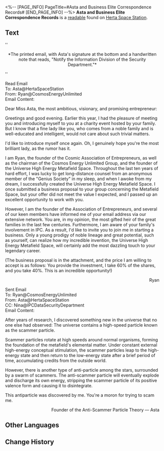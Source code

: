 <%-- [PAGE_INFO]
PageTitle=#Asta and Business Elite Correspondence Records#
[END_PAGE_INFO] --%>
{{Readable Infobox
|id           = 084
|partIds      = 190208
|title        = 
|image        = Item Journal Page.png
|world        = Herta Space Station
|parts        = 1
|author       = <!--to be added-->
|description  = A copy of Asta's email correspondence with the "business elite" who created "Universe's High Energy Metafield Space."
|part1        = Asta and Business Elite Correspondence Records
|source1      = {{cx|Source missing}}
|characters   = 
|factions     = 
}}
'''Asta and Business Elite Correspondence Records''' is a [[readable]] found on [[Herta Space Station]].
<!--
==Location==
{{Map Embed|<map name>|<marker id>}}
-->
==Text==
''<div align="center">*The printed email, with Asta's signature at the bottom and a handwritten note that reads, "Notify the Information Division of the Security Department."*</div>''

Read Email<br />To: Asta@HertaSpaceStation<br />From: Ryan@CosmosEnergyUnlimited<br />Email Content:

Dear Miss Asta, the most ambitious, visionary, and promising entrepreneur:

Greetings and good evening. Earlier this year, I had the pleasure of meeting you and introducing myself to you at a charity event hosted by your family. But I know that a fine lady like you, who comes from a noble family and is well-educated and intelligent, would not care about such trivial matters.

I'd like to introduce myself once again. Oh, I genuinely hope you're the most brilliant lady, as the rumor has it.

I am Ryan, the founder of the Cosmic Association of Entrepreneurs, as well as the chairman of the Cosmos Energy Unlimited Group, and the founder of the Universe High Energy Metafield Space. Throughout the last ten years of hard effort, I was lucky to get long-distance counsel from an anonymous member of the "Genius Society" in my sleep, and when I awoke from my dream, I successfully created the Universe High Energy Metafield Space. I once submitted a business proposal to your group concerning the Metafield Space, but your offer did not meet the value I expected, and I passed up an excellent opportunity to work with you.

However, I am the founder of the Association of Entrepreneurs, and several of our keen members have informed me of your email address via our extensive network. You are, in my opinion, the most gifted heir of the great families in the last few centuries. Furthermore, I am aware of your family's involvement in IPC. As a result, I'd like to invite you to join me in starting a business. Only a young prodigy of noble lineage and great potential, such as yourself, can realize how my incredible invention, the Universe High Energy Metafield Space, will certainly add the most dazzling touch to your legendary career.

(The business proposal is in the attachment, and the price I am willing to accept is as follows: You provide the investment, I take 60% of the shares, and you take 40%. This is an incredible opportunity!)<br /><div align="right">Ryan</div>

Sent Email<br />To: Ryan@CosmosEnergyUnlimited<br />From: Asta@HertaSpaceStation<br />CC: Nina@IPCDataSecurityDepartment<br />Email Content:

After years of research, I discovered something new in the universe that no one else had observed: The universe contains a high-speed particle known as the scammer particle.

Scammer particles rotate at high speeds around normal organisms, forming the foundation of the metafield's elemental matter. Under constant external high-energy conceptual stimulation, the scammer particles leap to the high-energy state and then return to the low-energy state after a brief period of time, accumulating credits from the outside world.

However, there is another type of anti-particle among the stars, surrounded by a swarm of scammers. The anti-scammer particle will eventually explode and discharge its own energy, stripping the scammer particle of its positive valence form and causing it to disintegrate.

This antiparticle was discovered by me. You're a moron for trying to scam me.

<div align="right">Founder of the Anti-Scammer Particle Theory &mdash; Asta</div>

<!--
==Trivia==
* 
-->
==Other Languages==
{{Other Languages
|en   = Asta and Business Elite Correspondence Records
|zhs  = 艾丝妲与「商业精英」的往来邮件副本
|zht  = 艾絲妲與「商業菁英」的往來郵件副本
|ja   = アスターと「ビジネスエリート」のやり取りメールの副本
|ko   = 아스타와 「비즈니스 엘리트」가 주고받은 메일 사본
|es   = Copia de la correspondencia entre Asta y la "élite empresarial"
|fr   = Historique de correspondance commerciale d'élite d'Asta
|ru   = Копия переписки Асты и торговой элиты
|th   = สำเนาจดหมายโต้ตอบกันระหว่าง Asta และ "Business Elite"
|vi   = Bản Sao Thư Từ Qua Lại Giữa Asta Và "Doanh Nhân Ưu Tú"
|de   = Kopie der Korrespondenz zwischen Asta und der Geschäftselite
|id   = Catatan Korespondensi Asta dengan "Business Elite"
|pt   = Registros de Correspondência do Comércio de Elite e de Asta
}}

==Change History==
{{Change History|1.0}}